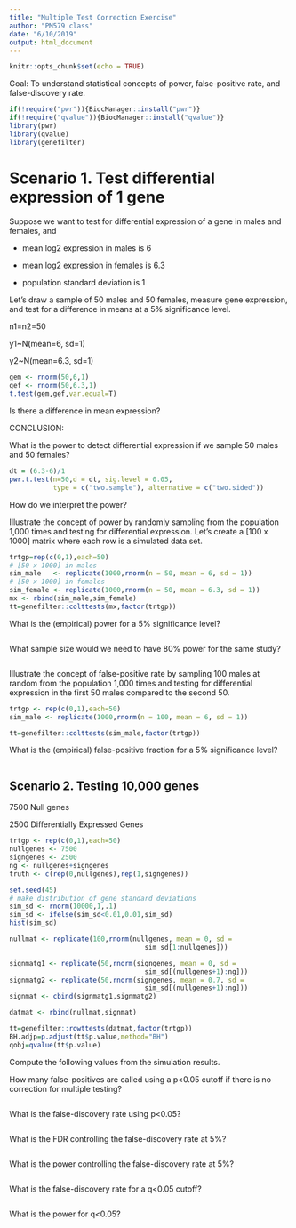 ```yaml
---
title: "Multiple Test Correction Exercise"
author: "PM579 class"
date: "6/10/2019"
output: html_document
---
```


```r
knitr::opts_chunk$set(echo = TRUE)
```

Goal:  To understand statistical concepts of power, false-positive rate, and false-discovery rate. 

```r
if(!require("pwr")){BiocManager::install("pwr")} 
if(!require("qvalue")){BiocManager::install("qvalue")} 
library(pwr)
library(qvalue)
library(genefilter)
```
# Scenario 1.  Test differential expression of 1 gene 
Suppose we want to test for differential expression of a gene in males and females, and

* mean log2 expression in males   is 6 

* mean log2 expression in females is 6.3

* population standard deviation is 1

Let's draw a sample of 50 males and 50 females, measure gene expression, and test for a difference in means at a 5% significance level.

n1=n2=50

y1~N(mean=6,   sd=1)

y2~N(mean=6.3, sd=1)

```r
gem <- rnorm(50,6,1)
gef <- rnorm(50,6.3,1)
t.test(gem,gef,var.equal=T)
```

Is there a difference in mean expression?

CONCLUSION:



What is the power to detect differential expression if we sample 50 males and 50 females?

```r
dt = (6.3-6)/1
pwr.t.test(n=50,d = dt, sig.level = 0.05, 
           type = c("two.sample"), alternative = c("two.sided"))
```

How do we interpret the power?



Illustrate the concept of power by randomly sampling from the population 1,000 times and testing for differential expression.  Let's create a [100 x 1000] matrix where each row is a simulated data set.
```r
trtgp=rep(c(0,1),each=50)
# [50 x 1000] in males
sim_male   <- replicate(1000,rnorm(n = 50, mean = 6, sd = 1))
# [50 x 1000] in females
sim_female <- replicate(1000,rnorm(n = 50, mean = 6.3, sd = 1))
mx <- rbind(sim_male,sim_female)
tt=genefilter::colttests(mx,factor(trtgp))
```

What is the (empirical) power for a 5% significance level?
```r
  
```

What sample size would we need to have 80% power for the same study?
```r


```

Illustrate the concept of false-positive rate by sampling 100 males at random from the population 1,000 times and testing for differential expression in the first 50 males compared to the second 50.
```r
trtgp <- rep(c(0,1),each=50)
sim_male <- replicate(1000,rnorm(n = 100, mean = 6, sd = 1))

tt=genefilter::colttests(sim_male,factor(trtgp))
```

What is the (empirical) false-positive fraction for a 5% significance level?
```r

```

## Scenario 2.  Testing 10,000 genes

7500 Null genes

2500 Differentially Expressed Genes

```r
trtgp <- rep(c(0,1),each=50)
nullgenes <- 7500
signgenes <- 2500
ng <- nullgenes+signgenes
truth <- c(rep(0,nullgenes),rep(1,signgenes))

set.seed(45)
# make distribution of gene standard deviations 
sim_sd <- rnorm(10000,1,.1)
sim_sd <- ifelse(sim_sd<0.01,0.01,sim_sd)
hist(sim_sd)

nullmat <- replicate(100,rnorm(nullgenes, mean = 0, sd =
                                  sim_sd[1:nullgenes]))

signmatg1 <- replicate(50,rnorm(signgenes, mean = 0, sd = 
                                  sim_sd[(nullgenes+1):ng]))
signmatg2 <- replicate(50,rnorm(signgenes, mean = 0.7, sd = 
                                  sim_sd[(nullgenes+1):ng]))
signmat <- cbind(signmatg1,signmatg2)

datmat <- rbind(nullmat,signmat)

tt=genefilter::rowttests(datmat,factor(trtgp))
BH.adjp=p.adjust(tt$p.value,method="BH")
qobj=qvalue(tt$p.value)
```

Compute the following values from the simulation results. 

How many false-positives are called using a p<0.05 cutoff if there is no correction for multiple testing?
```r

```

What is the false-discovery rate using p<0.05?
```r



```


What is the FDR controlling the false-discovery rate at 5%?
```r




```


What is the power controlling the false-discovery rate at 5%?
```r

```

What is the false-discovery rate for a q<0.05 cutoff?
```r



```

What is the power for q<0.05?
```r

```

